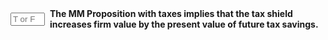 ::: {.question-block}

<form onsubmit="event.preventDefault(); checkAnswerBox('module8_tf_q40','T')" style="display: flex; align-items: center; gap: 8px;">
  <input type="text" id="module8_tf_q40" name="module8_tf_q40" maxlength="1" placeholder="T or F" style="width: 55px;" data-correct-answer="T" /> 
  <label for="module8_tf_q40"><strong>The MM Proposition with taxes implies that the tax shield increases firm value by the present value of future tax savings.</strong></label>
</form>

<div id="feedback-module8_tf_q40" class="feedback" data-status="" style="display:none;">
TRUE. V_L = V_U + PV(τc × Interest).
</div>

:::
